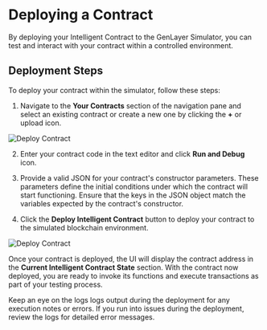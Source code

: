 # Deploying a Contract

By deploying your Intelligent Contract to the GenLayer Simulator, you can test and interact with your contract within a controlled environment.

## Deployment Steps

To deploy your contract within the simulator, follow these steps:

1. Navigate to the **Your Contracts** section of the navigation pane and select an existing contract or create a new one by clicking the **+** or upload icon.

 
<Image src="/your-contract.png" alt="Deploy Contract" width={700} height={700} />

2. Enter your contract code in the text editor and click **Run and Debug** icon.

3. Provide a valid JSON for your contract's constructor parameters. These parameters define the initial conditions under which the contract will start functioning. Ensure that the keys in the JSON object match the variables expected by the contract's constructor.

4. Click the **Deploy Intelligent Contract** button to deploy your contract to the simulated blockchain environment.
 

<Image src="/simulator-deploy.png" alt="Deploy Contract" width={900} height={900} />

Once your contract is deployed, the UI will display the contract address in the **Current Intelligent Contract State** section. With the contract now deployed, you are ready to invoke its functions and execute transactions as part of your testing process.

Keep an eye on the logs logs output during the deployment for any execution notes or errors. If you run into issues during the deployment, review the logs for detailed error messages.